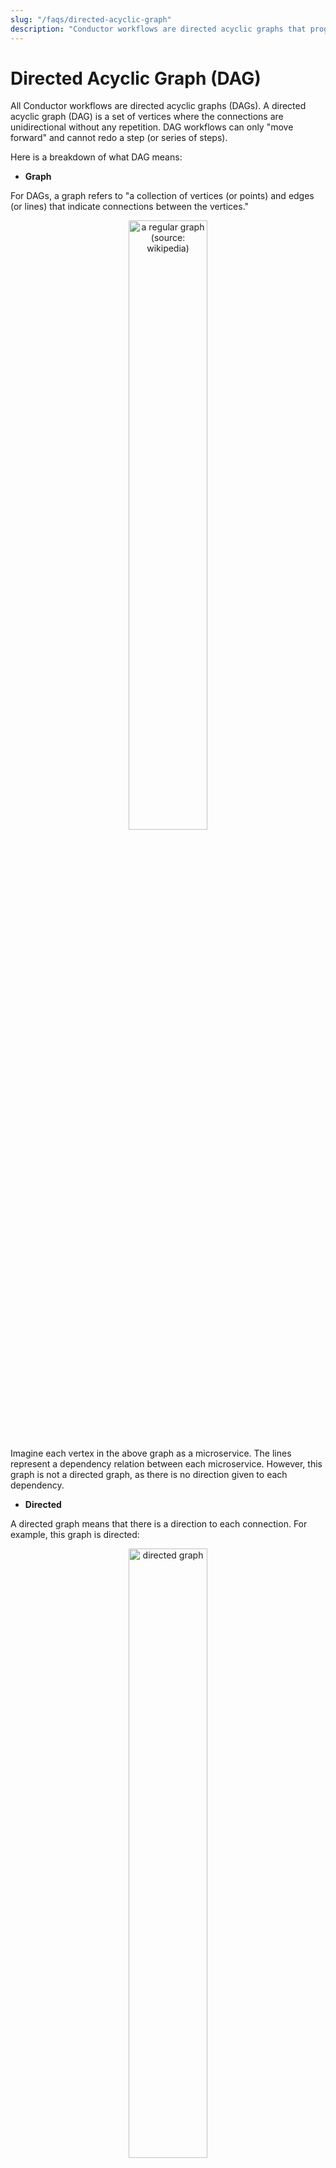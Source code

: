 ```yaml
---
slug: "/faqs/directed-acyclic-graph"
description: "Conductor workflows are directed acyclic graphs that progress in a directed path without looping."
---
```


# Directed Acyclic Graph (DAG)

All Conductor workflows are directed acyclic graphs (DAGs). A directed acyclic graph (DAG) is a set of vertices where the connections are unidirectional without any repetition. DAG workflows can only "move forward" and cannot redo a step (or series of steps).

Here is a breakdown of what DAG means:

* **Graph**

For DAGs, a graph refers to "a collection of vertices (or points) and edges (or lines) that indicate connections between the vertices."

<p align="center"><img src="/content/img/regular_graph.png" alt="a regular graph (source: wikipedia)" width="50%" height="auto" style={{paddingBottom: 40, paddingTop: 40}} /></p>

Imagine each vertex in the above graph as a microservice. The lines represent a dependency relation between each microservice. However, this graph is not a directed graph, as there is no direction given to each dependency.

* **Directed**

A directed graph means that there is a direction to each connection. For example, this graph is directed:

<p align="center"><img src="/content/img/directed_graph.png" alt="directed graph" width="50%" height="auto" style={{paddingBottom: 40, paddingTop: 40}} /></p>

Each line has a direction. In the example above, Point N can proceed directly to B, but B cannot proceed directly to N.

* **Acyclic**

Acyclic means without circular or cyclic paths. The example shown above contains directed cyclic graphs, such as A -> B -> D -> A. In contrast, a directed acyclic graph can only begin at one point and end at a different point (A -> B -> D).


## Workflows as DAGs

Since a Conductor workflow is a series of tasks that can connect in only a specific direction and cannot loop, it is a directed acyclic graph:

<p align="center"><img src="/content/img/sample-workflow-dag.png" alt="Conductor Dag" width="50%" height="auto" style={{paddingBottom: 10, paddingTop: 10}} /></p>

The flow of tasks is specified in a `tasks` array in a JSON file called a workflow definition, which can also be written in code (Python, Java, JavaScript, C#, Go, Clojure).


### Can a workflow contain loops and still be a DAG?

Yes. Take the following Conductor workflow, which contains Do-While loops, for example:

<p align="center"><img src="/content/img/do-while-workflow-dag.jpg" alt="Conductor Dag" width="70%" height="auto" style={{paddingBottom: 10, paddingTop: 10}} /></p>

This workflow is still a DAG because the loop is just a simplified representation for running multiple instances of the same tasks repeatedly. For example, if the 2nd loop in the above workflow is run three times, the workflow path will be:
1. zero_offset_fix_1
2. post_to_orbit_ref_1
3. zero_offset_fix_2
4. post_to_orbit_ref_2
5. zero_offset_fix_3
6. post_to_orbit_ref_3

The path is directed forward to different task instances, each with its own unique inputs and outputs. The Do-While loop simply makes it easier to represent this path.